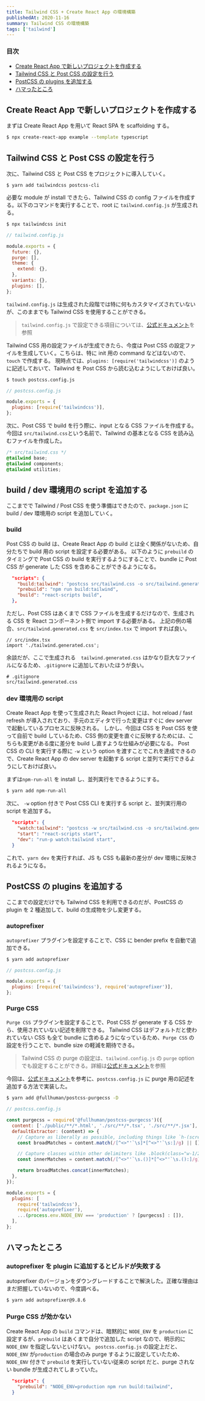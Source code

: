 ```yaml
---
title: Tailwind CSS + Create React App の環境構築
publishedAt: 2020-11-16
summary: Tailwind CSS の環境構築
tags: ['tailwind']
---
```


### 目次

- [Create React App で新しいプロジェクトを作成する](#create-react-app-で新しいプロジェクトを作成する)
- [Tailwind CSS と Post CSS の設定を行う](#tailwind-css-と-post-css-の設定を行う)
- [PostCSS の plugins を追加する](#tailwind-css-と-post-css-の設定を行う)
- [ハマったところ](#ハマったところ)

## Create React App で新しいプロジェクトを作成する

まずは Create React App を用いて React SPA を scaffolding する。

```bash
$ npx create-react-app example --template typescript
```

## Tailwind CSS と Post CSS の設定を行う

次に、Tailwind CSS と Post CSS をプロジェクトに導入していく。

```
$ yarn add tailwindcss postcss-cli
```

必要な module が install できたら、Tailwind CSS の config ファイルを作成する。以下のコマンドを実行することで、root に `tailwind.config.js` が生成される。

```bash
$ npx tailwindcss init
```

```js
// tailwind.config.js

module.exports = {
  future: {},
  purge: [],
  theme: {
    extend: {},
  },
  variants: {},
  plugins: [],
};
```

`tailwind.config.js` は生成された段階では特に何もカスタマイズされていないが、このままでも Tailwind CSS を使用することができる。

> `tailwind.config.js` で設定できる項目については、[公式ドキュメント](https://tailwindcss.com/docs/configuration)を参照

Tailwind CSS 用の設定ファイルが生成できたら、今度は Post CSS の設定ファイルを生成していく。こちらは、特に init 用の command などはないので、`touch` で作成する。
現時点では、`plugins: [require('tailwindcss')]` のように記述しておいて、Tailwind を Post CSS から読む込むようにしておけば良い。

```bash
$ touch postcss.config.js
```

```js
// postcss.config.js

module.exports = {
  plugins: [require('tailwindcss')],
};
```

次に、Post CSS で build を行う際に、input となる CSS ファイルを作成する。今回は `src/tailwind.css`という名前で、Tailwind の基本となる CSS を読み込むファイルを作成した。

```css
/* src/tailwind.css */
@tailwind base;
@tailwind components;
@tailwind utilities;
```

## build / dev 環境用の script を追加する

ここまでで Tailwind / Post CSS を使う準備はできたので、`package.json` に build / dev 環境用の script を追加していく。

### build

Post CSS の build は、Create React App の build とは全く関係がないため、自分たちで build 用の script を設定する必要がある。
以下のように `prebuild` のタイミングで Post CSS の build を実行するようにすることで、bundle に Post CSS が generate した CSS を含めることができるようになる。

```json
  "scripts": {
    "build:tailwind": "postcss src/tailwind.css -o src/tailwind.generated.css",
    "prebuild": "npm run build:tailwind",
    "build": "react-scripts build",
  },
```

ただし、Post CSS はあくまで CSS ファイルを生成するだけなので、生成される CSS を React コンポーネント側で import する必要がある。
上記の例の場合、`src/tailwind.generated.css` を `src/index.tsx` で import すれば良い。

```tsx
// src/index.tsx
import './tailwind.generated.css';
```

余談だが、ここで生成される　`tailwind.generated.css` はかなり巨大なファイルになるため、`.gitignore` に追加しておいたほうが良い。

```
# .gitignore
src/tailwind.generated.css
```

### dev 環境用の script

Create React App を使って生成された React Project には、hot reload / fast refresh が導入されており、手元のエディタで行った変更はすぐに dev server で起動しているプロセスに反映される。
しかし、今回は CSS を Post CSS を使って自前で build しているため、CSS 側の変更を直ぐに反映するためには、こちらも変更がある度に差分を build し直すような仕組みが必要になる。
Post CSS の CLI を実行する際に `-w` という option を渡すことでこれを達成できるので、Create React App の dev server を起動する script と並列で実行できるようにしておけば良い。

まずは`npm-run-all` を install し、並列実行をできるようにする。

```bash
$ yarn add npm-run-all
```

次に、 `-w` option 付きで Post CSS CLI を実行する script と、並列実行用の script を追加する。

```json
  "scripts": {
    "watch:tailwind": "postcss -w src/tailwind.css -o src/tailwind.generated.css",
    "start": "react-scripts start",
    "dev": "run-p watch:tailwind start",
  }
```

これで、`yarn dev` を実行すれば、JS も CSS も最新の差分が dev 環境に反映されるようになる。

## PostCSS の plugins を追加する

ここまでの設定だけでも Tailwind CSS を利用できるのだが、PostCSS の plugin を 2 種追加して、build の生成物を少し変更する。

### autoprefixer

`autoprefixer` プラグインを設定することで、CSS に bender prefix を自動で追加できる。

```bash
$ yarn add autoprefixer
```

```js
// postcss.config.js

module.exports = {
  plugins: [require('tailwindcss'), require('autoprefixer')],
};
```

### Purge CSS

`Purge CSS` プラグインを設定することで、Post CSS が generate する CSS から、使用されていない記述を削除できる。
Tailwind CSS はデフォルトだと使われていない CSS も全て bundle に含めるようになっているため、`Purge CSS` の設定を行うことで、bundle size の軽減を期待できる。

> Tailwind CSS の purge の設定は、`tailwind.config.js` の `purge` option でも設定することができる。詳細は[公式ドキュメント](https://tailwindcss.com/docs/controlling-file-size)を参照

今回は、[公式ドキュメント](https://tailwindcss.com/docs/controlling-file-size#setting-up-purge-css-manually)を参考に、`postcss.config.js` に purge 用の記述を追加する方法で実装した。

```bash
$ yarn add @fullhuman/postcss-purgecss -D
```

```js
// postcss.config.js

const purgecss = require('@fullhuman/postcss-purgecss')({
  content: ['./public/**/*.html', './src/**/*.tsx', './src/**/*.jsx'],
  defaultExtractor: (content) => {
    // Capture as liberally as possible, including things like `h-(screen-1.5)`
    const broadMatches = content.match(/[^<>"'`\s]*[^<>"'`\s:]/g) || [];

    // Capture classes within other delimiters like .block(class="w-1/2") in Pug
    const innerMatches = content.match(/[^<>"'`\s.()]*[^<>"'`\s.():]/g) || [];

    return broadMatches.concat(innerMatches);
  },
});

module.exports = {
  plugins: [
    require('tailwindcss'),
    require('autoprefixer'),
    ...(process.env.NODE_ENV === 'production' ? [purgecss] : []),
  ],
};
```

## ハマったところ

### autoprefixer を plugin に追加するとビルドが失敗する

autoprefixer のバージョンをダウングレードすることで解決した。正確な理由はまだ把握していないので、今度調べる。

```bash
$ yarn add autoprefixer@9.8.6
```

### Purge CSS が効かない

Create React App の `build` コマンドは、暗黙的に `NODE_ENV` を `production` に設定するが、`prebuild` はあくまで自分で追加した script なので、明示的に`NODE_ENV` を指定しないといけない。
`postcss.config.js` の設定上だと、`NODE_ENV` が`production` の場合のみ purge するように設定していたため、`NODE_ENV` 付きで `prebuild` を実行していない従来の script だと、purge されない bundle が生成されてしまっていた。

```json
  "scripts": {
    "prebuild": "NODE_ENV=production npm run build:tailwind",
  }
```
